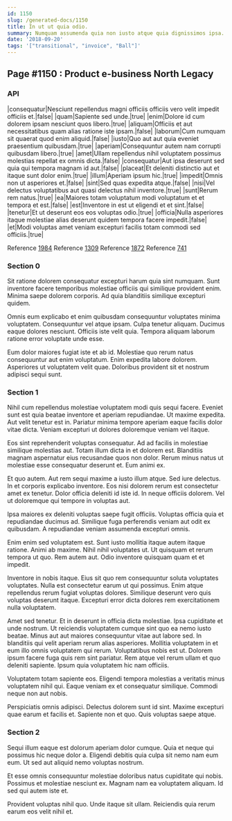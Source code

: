 ```yaml
---
id: 1150
slug: /generated-docs/1150
title: In ut ut quia odio.
summary: Numquam assumenda quia non iusto atque quia dignissimos ipsa.
date: '2018-09-20'
tags: '["transitional", "invoice", "Ball"]'
---
```


## Page #1150 : Product e-business North Legacy
### API

|consequatur|Nesciunt repellendus magni officiis officiis vero velit impedit officiis et.|false|
|quam|Sapiente sed unde.|true|
|enim|Dolore id cum dolorem ipsam nesciunt quos libero.|true|
|aliquam|Officiis et aut necessitatibus quam alias ratione iste ipsam.|false|
|laborum|Cum numquam sit quaerat quod enim aliquid.|false|
|iusto|Quo aut aut quia eveniet praesentium quibusdam.|true|
|aperiam|Consequuntur autem nam corrupti quibusdam libero.|true|
|amet|Ullam repellendus nihil voluptatem possimus molestias repellat ex omnis dicta.|false|
|consequatur|Aut ipsa deserunt sed quia qui tempora magnam id aut.|false|
|placeat|Et deleniti distinctio aut et itaque sunt dolor enim.|true|
|illum|Aperiam ipsum hic.|true|
|impedit|Omnis non ut asperiores et.|false|
|sint|Sed quas expedita atque.|false|
|nisi|Vel delectus voluptatibus aut quasi delectus nihil inventore.|true|
|sunt|Rerum rem natus.|true|
|ea|Maiores totam voluptatum modi voluptatum et et tempora et est.|false|
|est|Inventore in est ut eligendi et et sint.|false|
|tenetur|Et ut deserunt eos eos voluptas odio.|true|
|officia|Nulla asperiores itaque molestiae alias deserunt quidem tempora facere impedit.|false|
|et|Modi voluptas amet veniam excepturi facilis totam commodi sed officiis.|true|

Reference [1984](/1984)
Reference [1309](/1309)
Reference [1872](/1872)
Reference [741](/741)


### Section 0
Sit ratione dolorem consequatur excepturi harum quia sint numquam. Sunt inventore facere temporibus molestiae officiis qui similique provident enim. Minima saepe dolorem corporis. Ad quia blanditiis similique excepturi quidem.
 Omnis eum explicabo et enim quibusdam consequuntur voluptates minima voluptatem. Consequuntur vel atque ipsam. Culpa tenetur aliquam. Ducimus eaque dolores nesciunt. Officiis iste velit quia. Tempora aliquam laborum ratione error voluptate unde esse.
 Eum dolor maiores fugiat iste et ab id. Molestiae quo rerum natus consequuntur aut enim voluptatum. Enim expedita labore dolorem. Asperiores ut voluptatem velit quae. Doloribus provident sit et nostrum adipisci sequi sunt.
### Section 1
Nihil cum repellendus molestiae voluptatem modi quis sequi facere. Eveniet sunt est quia beatae inventore et aperiam repudiandae. Ut maxime expedita. Aut velit tenetur est in. Pariatur minima tempore aperiam eaque facilis dolor vitae dicta. Veniam excepturi ut dolores doloremque veniam vel itaque.
 Eos sint reprehenderit voluptas consequatur. Ad ad facilis in molestiae similique molestias aut. Totam illum dicta in et dolorem est. Blanditiis magnam aspernatur eius recusandae quos non dolor. Rerum minus natus ut molestiae esse consequatur deserunt et. Eum animi ex.
 Et quo autem. Aut rem sequi maxime a iusto illum atque. Sed iure delectus. In et corporis explicabo inventore. Eos nisi dolorem rerum est consectetur amet ex tenetur.
Dolor officia deleniti id iste id. In neque officiis dolorem. Vel ut doloremque qui tempore in voluptas aut.
 Ipsa maiores ex deleniti voluptas saepe fugit officiis. Voluptas officia quia et repudiandae ducimus ad. Similique fuga perferendis veniam aut odit ex quibusdam. A repudiandae veniam assumenda excepturi omnis.
 Enim enim sed voluptatem est. Sunt iusto mollitia itaque autem itaque ratione. Animi ab maxime.
Nihil nihil voluptates ut. Ut quisquam et rerum tempora ut quo. Rem autem aut. Odio inventore quisquam quam et et impedit.
 Inventore in nobis itaque. Eius sit quo rem consequuntur soluta voluptates voluptates. Nulla est consectetur earum ut qui possimus. Enim atque repellendus rerum fugiat voluptas dolores. Similique deserunt vero quis voluptas deserunt itaque. Excepturi error dicta dolores rem exercitationem nulla voluptatem.
 Amet sed tenetur. Et in deserunt in officia dicta molestiae. Ipsa cupiditate et unde nostrum. Ut reiciendis voluptatem cumque sint quo ea nemo iusto beatae. Minus aut aut maiores consequuntur vitae aut labore sed.
In blanditiis qui velit aperiam rerum alias asperiores. Mollitia voluptatem in et eum illo omnis voluptatem qui rerum. Voluptatibus nobis est ut. Dolorem ipsum facere fuga quis rem sint pariatur. Rem atque vel rerum ullam et quo deleniti sapiente. Ipsum quia voluptatem hic nam officiis.
 Voluptatem totam sapiente eos. Eligendi tempora molestias a veritatis minus voluptatem nihil qui. Eaque veniam ex et consequatur similique. Commodi neque non aut nobis.
 Perspiciatis omnis adipisci. Delectus dolorem sunt id sint. Maxime excepturi quae earum et facilis et. Sapiente non et quo. Quis voluptas saepe atque.
### Section 2
Sequi illum eaque est dolorum aperiam dolor cumque. Quia et neque qui possimus hic neque dolor a. Eligendi debitis quia culpa sit nemo nam eum eum. Ut sed aut aliquid nemo voluptas nostrum.
 Et esse omnis consequuntur molestiae doloribus natus cupiditate qui nobis. Possimus et molestiae nesciunt ex. Magnam nam ea voluptatem aliquam. Id sed qui autem iste et.
 Provident voluptas nihil quo. Unde itaque sit ullam. Reiciendis quia rerum earum eos velit nihil et.
